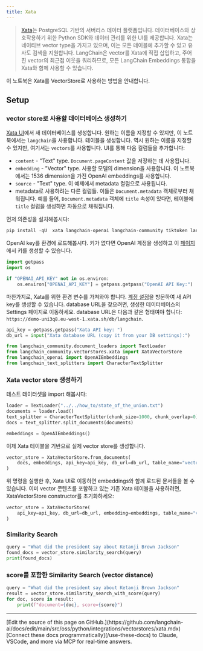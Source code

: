 ```yaml
---
title: Xata
---
```


> [Xata](https://xata.io)는 PostgreSQL 기반의 서버리스 데이터 플랫폼입니다. 데이터베이스와 상호작용하기 위한 Python SDK와 데이터 관리를 위한 UI를 제공합니다.
> Xata는 네이티브 vector type을 가지고 있으며, 이는 모든 테이블에 추가할 수 있고 유사도 검색을 지원합니다. LangChain은 vector를 Xata에 직접 삽입하고, 주어진 vector의 최근접 이웃을 쿼리하므로, 모든 LangChain Embeddings 통합을 Xata와 함께 사용할 수 있습니다.

이 노트북은 Xata를 VectorStore로 사용하는 방법을 안내합니다.

## Setup

### vector store로 사용할 데이터베이스 생성하기

[Xata UI](https://app.xata.io)에서 새 데이터베이스를 생성합니다. 원하는 이름을 지정할 수 있지만, 이 노트북에서는 `langchain`을 사용합니다.
테이블을 생성합니다. 역시 원하는 이름을 지정할 수 있지만, 여기서는 `vectors`를 사용합니다. UI를 통해 다음 컬럼들을 추가합니다:

* `content` - "Text" type. `Document.pageContent` 값을 저장하는 데 사용됩니다.
* `embedding` - "Vector" type. 사용할 모델의 dimension을 사용합니다. 이 노트북에서는 1536 dimension을 가진 OpenAI embeddings를 사용합니다.
* `source` - "Text" type. 이 예제에서 metadata 컬럼으로 사용됩니다.
* metadata로 사용하려는 다른 컬럼들. 이들은 `Document.metadata` 객체로부터 채워집니다. 예를 들어, `Document.metadata` 객체에 `title` 속성이 있다면, 테이블에 `title` 컬럼을 생성하면 자동으로 채워집니다.

먼저 의존성을 설치해봅시다:

```python
pip install -qU  xata langchain-openai langchain-community tiktoken langchain
```

OpenAI key를 환경에 로드해봅시다. 키가 없다면 OpenAI 계정을 생성하고 이 [페이지](https://platform.openai.com/account/api-keys)에서 키를 생성할 수 있습니다.

```python
import getpass
import os

if "OPENAI_API_KEY" not in os.environ:
    os.environ["OPENAI_API_KEY"] = getpass.getpass("OpenAI API Key:")
```

마찬가지로, Xata를 위한 환경 변수를 가져와야 합니다. [계정 설정](https://app.xata.io/settings)을 방문하여 새 API key를 생성할 수 있습니다. database URL을 찾으려면, 생성한 데이터베이스의 Settings 페이지로 이동하세요. database URL은 다음과 같은 형태여야 합니다: `https://demo-uni3q8.eu-west-1.xata.sh/db/langchain`.

```python
api_key = getpass.getpass("Xata API key: ")
db_url = input("Xata database URL (copy it from your DB settings):")
```

```python
from langchain_community.document_loaders import TextLoader
from langchain_community.vectorstores.xata import XataVectorStore
from langchain_openai import OpenAIEmbeddings
from langchain_text_splitters import CharacterTextSplitter
```

### Xata vector store 생성하기

테스트 데이터셋을 import 해봅시다:

```python
loader = TextLoader("../../how_to/state_of_the_union.txt")
documents = loader.load()
text_splitter = CharacterTextSplitter(chunk_size=1000, chunk_overlap=0)
docs = text_splitter.split_documents(documents)

embeddings = OpenAIEmbeddings()
```

이제 Xata 테이블을 기반으로 실제 vector store를 생성합니다.

```python
vector_store = XataVectorStore.from_documents(
    docs, embeddings, api_key=api_key, db_url=db_url, table_name="vectors"
)
```

위 명령을 실행한 후, Xata UI로 이동하면 embeddings와 함께 로드된 문서들을 볼 수 있습니다.
이미 vector 콘텐츠를 포함하고 있는 기존 Xata 테이블을 사용하려면, XataVectorStore constructor를 초기화하세요:

```python
vector_store = XataVectorStore(
    api_key=api_key, db_url=db_url, embedding=embeddings, table_name="vectors"
)
```

### Similarity Search

```python
query = "What did the president say about Ketanji Brown Jackson"
found_docs = vector_store.similarity_search(query)
print(found_docs)
```

### score를 포함한 Similarity Search (vector distance)

```python
query = "What did the president say about Ketanji Brown Jackson"
result = vector_store.similarity_search_with_score(query)
for doc, score in result:
    print(f"document={doc}, score={score}")
```

---

<Callout icon="pen-to-square" iconType="regular">
    [Edit the source of this page on GitHub.](https://github.com/langchain-ai/docs/edit/main/src/oss/python/integrations/vectorstores/xata.mdx)
</Callout>
<Tip icon="terminal" iconType="regular">
    [Connect these docs programmatically](/use-these-docs) to Claude, VSCode, and more via MCP for    real-time answers.
</Tip>
